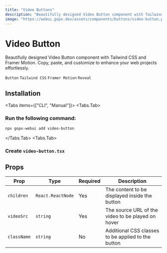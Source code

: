 ```yaml
---
title: "Video Buttons"
description: "Beautifully designed Video Button component with Tailwind CSS and Framer Motion. Copy, paste, and customize to enhance your web projects effortlessly."
image: "https://webui.gopx.dev/assets/components/buttons/video-button.png"
---
```



# Video Button

<p className="opacity-80 text-lg">Beautifully designed Video Button component with Tailwind CSS and Framer Motion. Copy, paste, and customize to enhance your web projects effortlessly.</p>

`Button` `Tailwind CSS` `Framer Motion` `Reveal`

<ComponentPreview name="video-button-demo" />

## Installation

<Tabs items={["CLI", "Manual"]}>
  <Tabs.Tab>
  ### Run the following command:

```bash
npx gopx-webui add video-button
```
  </Tabs.Tab>
  <Tabs.Tab>
<Steps>

### Create `video-button.tsx` 

<ComponentSource name="video-button" />

</Steps>
  </Tabs.Tab>
</Tabs>

## Props

| Prop | Type | Required | Description |
|------|------|----------|-------------|
| `children` | `React.ReactNode` | Yes | The content to be displayed inside the button |
| `videoSrc` | `string` | Yes | The source URL of the video to be played on hover |
| `className` | `string` | No | Additional CSS classes to be applied to the button |

